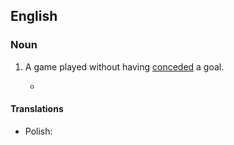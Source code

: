 ==English==

===Noun===
{{en-noun|head=[[clean]] [[sheet]]}}

# {{context|soccer|lang=en}} A game played without having [[conceded]] a goal.
#* {{quote-news
|year=2011
|date=February 6
|author=Alistair Magowan
|title=West Ham 0 - 1 Birmingham
|work=BBC
|url=http://news.bbc.co.uk/sport2/hi/football/eng_prem/9385585.stm
|page=
|passage=Birmingham had their defence to thank for a '''clean sheet''', although they were lucky to escape when Manuel da Costa shot off-target and then headed wide.}}

====Translations====
{{trans-top|game played without having conceded a goal}}
* Polish: {{t|pl|czyste konto|m}}
{{trans-mid}}
{{trans-bottom}}